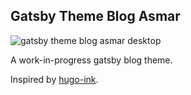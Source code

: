 ## Gatsby Theme Blog Asmar

<Image
  src="https://raw.githubusercontent.com/TunkShif/gatsby-theme-blog-asmar/master/docs/img/desktop.png"
  alt="gatsby theme blog asmar desktop"
  url="https://github.com/TunkShif/gatsby-theme-blog-asmar" />

A work-in-progress gatsby blog theme.

Inspired by [hugo-ink][0].

[0]: https://github.com/knadh/hugo-ink